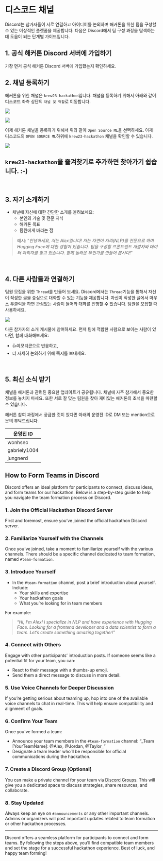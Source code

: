 ::: {.content-visible when-profile="korean"}
# 디스코드 채널

Discord는 참가자들이 서로 연결하고 아이디어를 논의하며 해커톤을 위한 팀을 구성할 수 있는 이상적인 플랫폼을 제공합니다. 다음은 Discord에서 팀 구성 과정을 탐색하는 데 도움이 되는 단계별 가이드입니다.

## 1. 공식 해커톤 Discord 서버에 가입하기

가장 먼저 공식 해커톤 Discord 서버에 가입했는지 확인하세요.

## 2. 채널 등록하기

헤커톤을 위한 채널은 `krew23-hackathon`입니다. 채널을 등록하기 위해서 아래와 같이 디스코드 좌측 상단의 `채널 및 역할`로 이동합니다.

![](images/paste-12.png){fig-align="center"}

![](images/paste-13.png){fig-align="center"}

이제 헤커톤 채널을 등록하기 위해서 위와 같이 `Open Source ML`을 선택하세요. 이제 디스코드의 `OPEN SOURCE ML`하위에 `krew23-hackathon` 채널을 확인할 수 있습니다.

![](images/paste-14.png){fig-align="center"}

::: {.callout-note appearance="simple"}
# `krew23-hackathon`을 즐겨찾기로 추가하면 찾아가기 쉽습니다. :-)
:::

</br>

## 3. 자기 소개하기

-   채널에 자신에 대한 간단한 소개를 올려보세요:
    -   본인의 기술 및 전문 지식
    -   해커톤 목표
    -   팀원에게 바라는 점

> 예시: "*안녕하세요, 저는 Alex입니다! 저는 자연어 처리(NLP)를 전문으로 하며 Hugging Face에 대한 경험이 있습니다. 팀을 구성할 프론트엔드 개발자와 데이터 과학자를 찾고 있습니다. 함께 놀라운 무언가를 만들어 봅시다!*"

</br>

## 4. 다른 사람들과 연결하기

팀원 모집을 위한 `Thread`를 만들어 보세요. Discord에서는 `Thread`기능을 통해서 자신이 작성한 글을 중심으로 대화할 수 있는 기능을 제공합니다. 자신이 작성한 글에서 마우스 우클릭을 하면 관심있는 사람이 들어와 대화를 진행할 수 있습니다. 팀원을 모집할 때 사용하세요.

![](images/paste-11.png){fig-align="center"}

다른 참가자의 소개 게시물에 참여하세요. 먼저 팀에 적합한 사람으로 보이는 사람이 있다면, 함께 대화해보세요:

-   👍이모티콘으로 반응하고,
-   더 자세히 논의하기 위해 쪽지를 보내세요.

</br>

## 5. 최신 소식 받기

채널을 해커톤과 관련된 중요한 업데이트가 공유됩니다. 채널에 자주 참가해서 중요한 정보를 놓치지 마세요. 또한 서로 잘 맞는 팀원을 찾아 재미있는 해커톤의 초석을 마련할 수 있습니다.

헤커톤 참여 과정에서 궁금한 것이 있다면 아래의 운영진 ID로 DM 또는 mention으로 문의 부탁드립니다.

| 운영진 ID    |
|--------------|
| wonhseo      |
| gabriely1004 |
| jungnerd     |
:::

::: {.content-visible when-profile="english"}
## **How to Form Teams in Discord**

Discord offers an ideal platform for participants to connect, discuss ideas, and form teams for our hackathon. Below is a step-by-step guide to help you navigate the team formation process on Discord.

### 1. Join the Official Hackathon Discord Server

First and foremost, ensure you've joined the official hackathon Discord server.

### 2. Familiarize Yourself with the Channels

Once you've joined, take a moment to familiarize yourself with the various channels. There should be a specific channel dedicated to team formation, named `#team-formation`.

### 3. Introduce Yourself

-   In the `#team-formation` channel, post a brief introduction about yourself. Include:
    -   Your skills and expertise
    -   Your hackathon goals
    -   What you're looking for in team members

For example:

> "*Hi, I'm Alex! I specialize in NLP and have experience with Hugging Face. Looking for a frontend developer and a data scientist to form a team. Let's create something amazing together!*"

### 4. Connect with Others

Engage with other participants' introduction posts. If someone seems like a potential fit for your team, you can:

-   React to their message with a thumbs-up emoji.
-   Send them a direct message to discuss in more detail.

### 5. Use Voice Channels for Deeper Discussion

If you're getting serious about teaming up, hop into one of the available voice channels to chat in real-time. This will help ensure compatibility and alignment of goals.

### 6. Confirm Your Team

Once you've formed a team:

-   Announce your team members in the `#team-formation` channel: "\_Team \[YourTeamName\]: @Alex, @Jordan, @Taylor_"
-   Designate a team leader who'll be responsible for official communications during the hackathon.

### 7. Create a Discord Group (Optional)

You can make a private channel for your team via [Discord Groups](https://www.alphr.com/create-groups-discord/). This will give you a dedicated space to discuss strategies, share resources, and collaborate.

### 8. Stay Updated

Always keep an eye on `#announcements` or any other important channels. Admins or organizers will post important updates related to team formation or other hackathon processes.

------------------------------------------------------------------------

Discord offers a seamless platform for participants to connect and form teams. By following the steps above, you'll find compatible team members and set the stage for a successful hackathon experience. Best of luck, and happy team forming!
:::